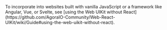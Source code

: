 <PlatformWrapper platform="web, react-js">
    To incorporate <Vg k="UIK" /> into websites built with vanilla JavaScript or a framework like Angular, Vue, or Svelte, see [using the Web UIKit without React](https://github.com/AgoraIO-Community/Web-React-UIKit/wiki/Guide#using-the-web-uikit-without-react).
</PlatformWrapper>
